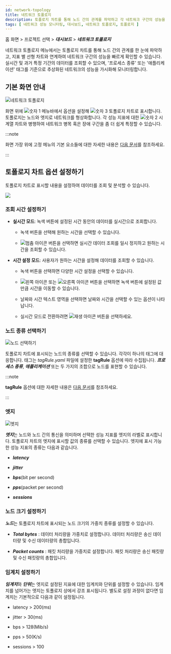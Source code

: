 ```yaml
---
id: network-topology
title: 네트워크 토폴로지
description: 토폴로지 차트를 통해 노드 간의 관계를 파악하고 각 네트워크 구간의 성능을 빠르게 확인할 수 있습니다.
tags: [ 네트워크 성능 모니터링, 대시보드, 네트워크 토폴로지, 토폴로지 ]
---
```


홈 화면 > 프로젝트 선택 > ***대시보드*** > ***네트워크 토폴로지***

네트워크 토폴로지 메뉴에서는 토폴로지 차트를 통해 노드 간의 관계를 한 눈에 파악하고, 지표 별 선형 차트와 연계하여 네트워크 구간의 성능을 빠르게 확인할 수 있습니다. 실시간 및 과거 특정 기간의 데이터를 조회할 수 있으며, '프로세스 종류' 또는 '애플리케이션' 태그를 기준으로 추상화된 네트워크의 성능을 가시화해 모니터링합니다.

## 기본 화면 안내

![네트워크 토폴로지](/img/npm-dashboad-network-topology.png)

화면 위에 ![숫자 1](/img/number-01.png) 메뉴바에서 옵션을 설정해 ![숫자 3](/img/number-03.png) 토폴로지 차트로 표시합니다. 토폴로지는 노드와 엣지로 네트워크를 형상화합니다. 각 성능 지표에 대한 ![숫자 2](/img/number-02.png) 시계열 차트와 병행하여 네트워크 병목 혹은 장애 구간을 좀 더 쉽게 특정할 수 있습니다.

:::note

화면 가장 위에 고정 메뉴의 기본 요소들에 대한 자세한 내용은 [다음 문서](../main-ui-intro)를 참조하세요.

:::

## 토폴로지 차트 옵션 설정하기

토폴로지 차트로 표시할 내용을 설정하여 데이터를 조회 및 분석할 수 있습니다.

![](/img/npm-dashboard-topology-menubar.png)

### 조회 시간 설정하기

* **실시간 모드**: 녹색 버튼에 설정된 시간 동안의 데이터를 실시간으로 조회합니다.

  <ImgLang img='flexboard-time-set.png' desc='실시간 모드' className='noneborder' />

  * 녹색 버튼을 선택해 원하는 시간을 선택할 수 있습니다. 
  
  * ![멈춤 아이콘](/img/ico-pause.svg) 버튼을 선택하면 실시간 데이터 조회를 일시 정지하고 원하는 시간을 조회할 수 있습니다.

* **시간 설정 모드**: 사용자가 원하는 시간을 설정해 데이터를 조회할 수 있습니다.

  <ImgLang img='flexboard-time-set-pause.png' desc='시간 설정 모드' className='noneborder' />

  * 녹색 버튼을 선택하면 다양한 시간 설정을 선택할 수 있습니다.

  * ![왼쪽 아이콘](/img/left-arrow.svg) 또는 ![오른쪽 아이콘](/img/right-arrow.svg) 버튼을 선택하면 녹색 버튼에 설정된 값만큼 시간을 이동할 수 있습니다.

  * 날짜와 시간 텍스트 영역을 선택하면 날짜와 시간을 선택할 수 있는 옵션이 나타납니다.

  * 실시간 모드로 전환하려면 ![재생 아이콘](/img/ico-play-time.svg) 버튼을 선택하세요.


### 노드 종류 선택하기

![노드 선택하기](/img/npm-dashboard-topology-select-node.png)

토폴로지 차트에 표시되는 노드의 종류를 선택할 수 있습니다. 각각이 하나의 태그에 대응합니다. 태그는 *tagRule.yaml* 파일에 설정한 **tagRule** 옵션에 따라 수집됩니다. ***프로세스 종류***, ***애플리케이션*** 또는 두 가지의 조합으로 노드를 표현할 수 있습니다.

:::note

**tagRule** 옵션에 대한 자세한 내용은 [다음 문서](set-tagrule)를 참조하세요.

:::


### 엣지

![엣지](/img/npm-dashboard-topology-edge.png)

***엣지***는 노드와 노드 간의 통신을 의미하며 선택한 성능 지표를 엣지의 라벨로 표시합니다. 토폴로지 차트의 엣지에 표시할 값의 종류를 선택할 수 있습니다. 엣지에 표시 가능한 성능 지표의 종류는 다음과 같습니다.

* ***latency***

* ***jitter***

* ***bps***(bit per second)

* ***pps***(packet per second)

* ***sessions***


### 노드 크기 설정하기

***노드***는 토폴로지 차트에 표시되는 노드 크기의 가중치 종류를 설정할 수 있습니다.

* ***Total bytes*** : 데이터 처리량을 가중치로 설정합니다. 데이터 처리량은 송신 데이터량 및 수신 데이터량의 총합입니다.

* ***Packet counts*** : 패킷 처리량을 가중치로 설정합니다. 패킷 처리량은 송신 패킷량 및 수신 패킷량의 총합입니다.


### 임계치 설정하기

***임계치***와 ***단위***는 엣지로 설정된 지표에 대한 임계치와 단위를 설정할 수 있습니다. 임계치를 넘어가는 엣지는 토폴로지 상에서 강조 표시됩니다. 별도로 설정 과정이 없다면 임계치는 기본적으로 다음과 같이 설정됩니다.

* latency > 200(ms)

* jitter > 30(ms)

* bps > 128(Mib/s)

* pps > 50(K/s)

* sessions > 100